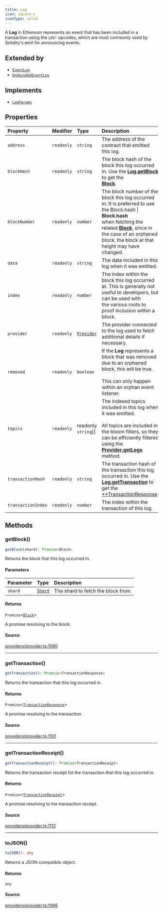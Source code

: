 ```yaml
---
title: Log
icon: square-c
iconType: solid
---
```


A **Log** in Ethereum represents an event that has been included in a transaction using the `LOG*` opcodes, which are
most commonly used by Solidity's emit for announcing events.

## Extended by

- [`EventLog`](/sdk/content/classes/EventLog)
- [`UndecodedEventLog`](/sdk/content/classes/UndecodedEventLog)

## Implements

- [`LogParams`](/sdk/content/interfaces/LogParams)

## Properties

| Property | Modifier | Type | Description |
| :------ | :------ | :------ | :------ |
| `address` | `readonly` | `string` | The address of the contract that emitted this log. |
| `blockHash` | `readonly` | `string` | The block hash of the block this log occurred in. Use the [**Log.getBlock**](/sdk/content/classes/Log#getblock) to get the<br />[**Block**](/sdk/content/classes/Block). |
| `blockNumber` | `readonly` | `number` | The block number of the block this log occurred in. It is preferred to use the Block.hash \| **Block.hash**<br />when fetching the related [**Block**](/sdk/content/classes/Block), since in the case of an orphaned block, the block at that<br />height may have changed. |
| `data` | `readonly` | `string` | The data included in this log when it was emitted. |
| `index` | `readonly` | `number` | The index within the block this log occurred at. This is generally not useful to developers, but can be used with<br />the various roots to proof inclusion within a block. |
| `provider` | `readonly` | [`Provider`](/sdk/content/interfaces/Provider) | The provider connected to the log used to fetch additional details if necessary. |
| `removed` | `readonly` | `boolean` | If the **Log** represents a block that was removed due to an orphaned block, this will be true.<br /><br />This can only happen within an orphan event listener. |
| `topics` | `readonly` | readonly `string`[] | The indexed topics included in this log when it was emitted.<br /><br />All topics are included in the bloom filters, so they can be efficiently filtered using the<br />[**Provider.getLogs**](/sdk/content/interfaces/Provider#getlogs) method. |
| `transactionHash` | `readonly` | `string` | The transaction hash of the transaction this log occurred in. Use the<br />[**Log.getTransaction**](/sdk/content/classes/Log#gettransaction) to get the<br />[**TransactionResponse](/sdk/content/type-aliases/TransactionResponse). |
| `transactionIndex` | `readonly` | `number` | The index within the transaction of this log. |

## Methods

### getBlock()

```ts
getBlock(shard): Promise<Block>
```

Returns the block that this log occurred in.

#### Parameters

| Parameter | Type | Description |
| :------ | :------ | :------ |
| `shard` | [`Shard`](/sdk/content/enumerations/Shard) | The shard to fetch the block from. |

#### Returns

`Promise`\<[`Block`](/sdk/content/classes/Block)\>

A promise resolving to the block.

#### Source

[providers/provider.ts:1090](https://github.com/dominant-strategies/quais.js/blob/b2ac1fd0778919e5fee7e72ee1eb16f6f0ceca10/src/providers/provider.ts#L1090)

***

### getTransaction()

```ts
getTransaction(): Promise<TransactionResponse>
```

Returns the transaction that this log occurred in.

#### Returns

`Promise`\<[`TransactionResponse`](/sdk/content/type-aliases/TransactionResponse)\>

A promise resolving to the transaction.

#### Source

[providers/provider.ts:1101](https://github.com/dominant-strategies/quais.js/blob/b2ac1fd0778919e5fee7e72ee1eb16f6f0ceca10/src/providers/provider.ts#L1101)

***

### getTransactionReceipt()

```ts
getTransactionReceipt(): Promise<TransactionReceipt>
```

Returns the transaction receipt fot the transaction that this log occurred in.

#### Returns

`Promise`\<[`TransactionReceipt`](/sdk/content/classes/TransactionReceipt)\>

A promise resolving to the transaction receipt.

#### Source

[providers/provider.ts:1112](https://github.com/dominant-strategies/quais.js/blob/b2ac1fd0778919e5fee7e72ee1eb16f6f0ceca10/src/providers/provider.ts#L1112)

***

### toJSON()

```ts
toJSON(): any
```

Returns a JSON-compatible object.

#### Returns

`any`

#### Source

[providers/provider.ts:1066](https://github.com/dominant-strategies/quais.js/blob/b2ac1fd0778919e5fee7e72ee1eb16f6f0ceca10/src/providers/provider.ts#L1066)
